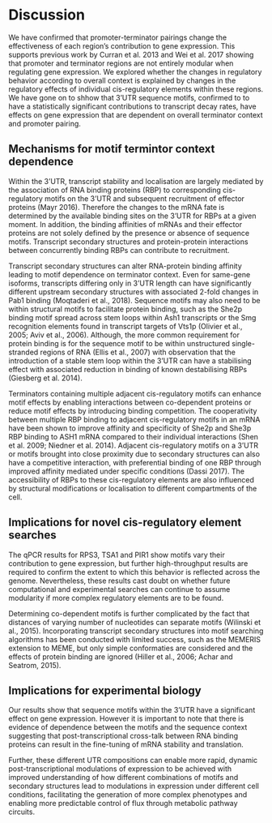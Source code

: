# Discussion

We have confirmed that promoter-terminator pairings change the effectiveness of each region's contribution to gene expression. This supports previous work by Curran et al. 2013 and  Wei et al. 2017 showing that promoter and terminator regions are not entirely modular when regulating gene expression. We explored whether the changes in regulatory behavior according to overall context is explained by changes in the regulatory effects of individual cis-regulatory elements within these regions. We have gone on to shhow that 3'UTR sequence motifs, confirmed to to have a statistically significant contributions to transcript decay rates, have effects on gene expression that are dependent on overall terminator context and promoter pairing. 

## Mechanisms for motif termintor context dependence

Within the 3'UTR, transcript stability and localisation are largely mediated by the association of RNA binding proteins (RBP) to corresponding cis-regulatory motifs on the 3’UTR and subsequent recruitment of effector proteins (Mayr 2016). Therefore the changes to the mRNA fate is determined by the available binding sites on the 3’UTR for RBPs at a given moment. In addition, the binding affinities of mRNAs and their effector proteins are not solely defined by the presence or absence of sequence motifs. Transcript secondary structures and protein-protein interactions between concurrently binding RBPs can contribute to recruitment.

Transcript secondary structures can alter RNA-protein binding affinity leading to motif dependence on terminator context. Even for same-gene isoforms, transcripts differing only in 3'UTR length can have significantly different upstream secondary structures with associated 2-fold changes in Pab1 binding (Moqtaderi et al., 2018). Sequence motifs may also need to be within structural motifs to facilitate protein binding, such as the She2p binding motif spread across stem loops within Ash1 transcripts or the Smg recognition elements found in transcript targets of Vts1p (Olivier et al., 2005; Aviv et al., 2006). Although, the more common requirement for protein binding is for the sequence motif to be within unstructured single-stranded regions of RNA (Ellis et al., 2007) with observation that the introduction of a stable stem loop within the 3’UTR can have a stabilising effect with associated reduction in binding of known destabilising RBPs (Giesberg et al. 2014).

Terminators containing multiple adjacent cis-regulatory motifs can enhance motif effects by enabling interactions between co-dependent proteins or reduce motif effects by introducing binding competition. The cooperativity between multiple RBP binding to adjacent cis-regulatory motifs in an mRNA have been shown to improve affinity and specificity of She2p and She3p RBP binding to ASH1 mRNA compared to their individual interactions (Shen et al. 2009; Niedner et al. 2014). Adjacent cis-regulatory motifs on a 3’UTR or motifs brought into close proximity due to secondary structures can also have a competitive interaction, with preferential binding of one RBP through improved affinity mediated under specific conditions (Dassi 2017). The accessibility of RBPs to these cis-regulatory elements are also influenced by structural modifications or localisation to different compartments of the cell. 


## Implications for novel cis-regulatory element searches

The qPCR results for RPS3, TSA1 and PIR1 show motifs vary their contribution to gene expression, but further high-throughput results are required to confirm the extent to which this behavior is reflected across the genome. Nevertheless, these results cast doubt on whether future computational and experimental searches can continue to assume modularity if more complex regulatory elements are to be found.

Determining co-dependent motifs is further complicated by the fact that distances of varying number of nucleotides can separate motifs (Wilinski et al., 2015). Incorporating transcript secondary structures into motif searching algorithms has been conducted with limited success, such as the MEMERIS extension to MEME, but only simple conformaties are considered and the effects of protein binding are ignored (Hiller et al., 2006; Achar and Seatrom, 2015). 

## Implications for experimental biology

Our results show that sequence motifs within the 3'UTR have a significant effect on gene expression. However it is important to note that there is evidence of dependence between the motifs and the sequence context suggesting that post-transcriptional cross-talk between RNA binding proteins can result in the fine-tuning of mRNA stability and translation. 

Further, these different UTR compositions can enable more rapid, dynamic post-transcriptional modulations of expression to be achieved with improved understanding of how different combinations of motifs and secondary structures lead to modulations in expression under different cell conditions, facilitating the generation of more complex phenotypes and enabling more predictable control of flux through metabolic pathway circuits.
